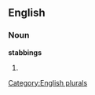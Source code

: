 
==English==

===Noun===
'''stabbings'''

# {{plural of|[[stabbing]]}}

[[Category:English plurals]]